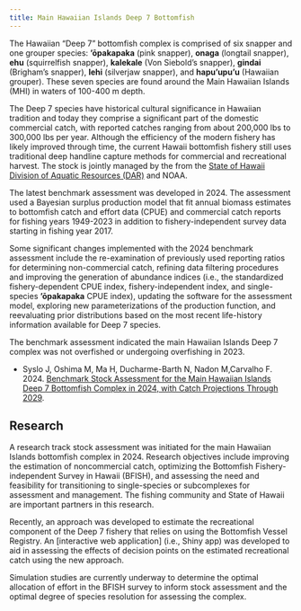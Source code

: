 ```yaml
---
title: Main Hawaiian Islands Deep 7 Bottomfish
---
```


The Hawaiian "Deep 7" bottomfish complex is comprised of six snapper and one grouper species: **‘ōpakapaka** (pink snapper), **onaga** (longtail snapper), **ehu** (squirrelfish snapper), **kalekale** (Von Siebold's snapper), **gindai** (Brigham's snapper), **lehi** (silverjaw snapper), and **hapu'upu'u** (Hawaiian grouper). These seven species are found around the Main Hawaiian Islands (MHI) in waters of 100-400 m depth.

The Deep 7 species have historical cultural significance in Hawaiian tradition and today they comprise a significant part of the domestic commercial catch, with reported catches ranging from about 200,000 lbs to 300,000 lbs per year. Although the efficiency of the modern fishery has likely improved through time, the current Hawaii bottomfish fishery still uses traditional deep handline capture methods for commercial and recreational harvest. The stock is jointly managed by the from the [State of Hawaii Division of Aquatic Resources (DAR)](https://dlnr.hawaii.gov/dar/) and NOAA.

The latest benchmark assessment was developed in 2024. The assessment used a Bayesian surplus production model that fit annual biomass estimates to bottomfish catch and effort data (CPUE) and commercial catch reports for fishing years 1949-2023 in addition to fishery-independent survey data starting in fishing year 2017.

Some significant changes implemented with the 2024 benchmark assessment include the re-examination of previously used reporting ratios for determining non-commercial catch, refining data filtering procedures and improving the generation of abundance indices (i.e., the standardized fishery-dependent CPUE index, fishery-independent index, and single-species **‘ōpakapaka** CPUE index), updating the software for the assessment model, exploring new parameterizations of the production function, and reevaluating prior distributions based on the most recent life-history information available for Deep 7 species.

The benchmark assessment indicated the main Hawaiian Islands Deep 7 complex was not overfished or undergoing overfishing in 2023.

-   Syslo J, Oshima M, Ma H, Ducharme-Barth N, Nadon M,Carvalho F. 2024. [Benchmark Stock Assessment for the Main Hawaiian Islands Deep 7 Bottomfish Complex in 2024, with Catch Projections Through 2029](https://www.fisheries.noaa.gov/resource/document/benchmark-stock-assessment-main-hawaiian-islands-deep-7-bottomfish-complex-2024).

## Research

A research track stock assessment was initiated for the main Hawaiian Islands bottomfish complex in 2024. Research objectives include improving the estimation of noncommercial catch, optimizing the Bottomfish Fishery-independent Survey in Hawaii (BFISH), and assessing the need and feasibility for transitioning to single-species or subcomplexes for assessment and management. The fishing community and State of Hawaii are important partners in this research.

Recently, an approach was developed to estimate the recreational component of the Deep 7 fishery that relies on using the Bottomfish Vessel Registry. An \[interactive web application\] (i.e., Shiny app) was developed to aid in assessing the effects of decision points on the estimated recreational catch using the new approach.

Simulation studies are currently underway to determine the optimal allocation of effort in the BFISH survey to inform stock assessment and the optimal degree of species resolution for assessing the complex.
